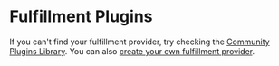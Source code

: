 
# Fulfillment Plugins

If you can't find your fulfillment provider, try checking the [Community Plugins Library](https://medusajs.com/plugins/?filters=Shipping&categories=Shipping). You can also [create your own fulfillment provider](../../references/fulfillment_service/classes/fulfillment_service.AbstractFulfillmentService.mdx).

<DocCardList />